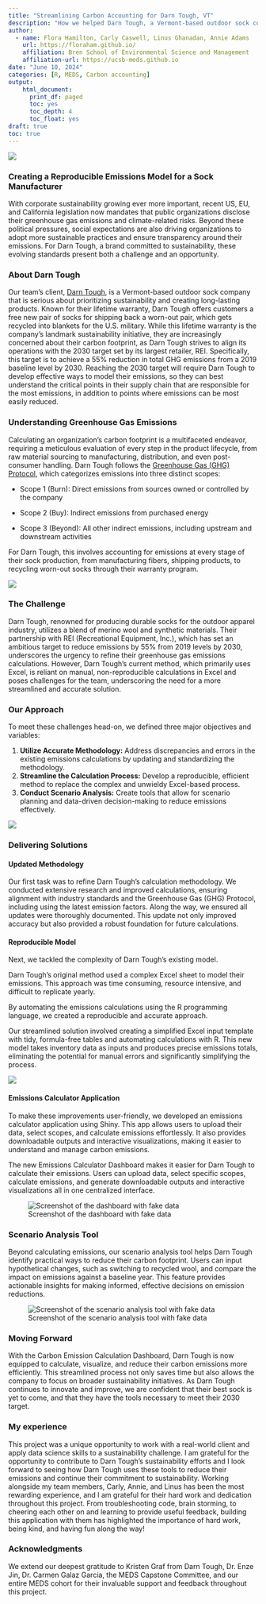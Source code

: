 ```yaml
---
title: "Streamlining Carbon Accounting for Darn Tough, VT"
description: "How we helped Darn Tough, a Vermont-based outdoor sock company, streamline their carbon accounting process"
author: 
  - name: Flora Hamilton, Carly Caswell, Linus Ghanadan, Annie Adams
    url: https://floraham.github.io/
    affiliation: Bren School of Environmental Science and Management
    affiliation-url: https://ucsb-meds.github.io
date: "June 10, 2024"
categories: [R, MEDS, Carbon accounting]
output:
    html_document:
      print_df: paged
      toc: yes
      toc_depth: 4
      toc_float: yes
draft: true
toc: true
---
```



![](images/topbar-image.png)


### Creating a Reproducible Emissions Model for a Sock Manufacturer
With corporate sustainability growing ever more important, recent US, EU, and California legislation now mandates that public organizations disclose their greenhouse gas emissions and climate-related risks. Beyond these political pressures, social expectations are also driving organizations to adopt more sustainable practices and ensure transparency around their emissions. For Darn Tough, a brand committed to sustainability, these evolving standards present both a challenge and an opportunity.

### About Darn Tough 
Our team's client, [Darn Tough](https://darntough.com/), is a Vermont-based outdoor sock company that is serious about prioritizing sustainability and creating long-lasting products. Known for their lifetime warranty, Darn Tough offers customers a free new pair of socks for shipping back a worn-out pair, which gets recycled into blankets for the U.S. military. While this lifetime warranty is the company’s landmark sustainability initiative, they are increasingly concerned about their carbon footprint, as Darn Tough strives to align its operations with the 2030 target set by its largest retailer, REI. Specifically, this target is to achieve a 55% reduction in total GHG emissions from a 2019 baseline level by 2030. Reaching the 2030 target will require Darn Tough to develop effective ways to model their emissions, so they can best understand the critical points in their supply chain that are responsible for the most emissions, in addition to points where emissions can be most easily reduced.


### Understanding Greenhouse Gas Emissions
Calculating an organization's carbon footprint is a multifaceted endeavor, requiring a meticulous evaluation of every step in the product lifecycle, from raw material sourcing to manufacturing, distribution, and even post-consumer handling. Darn Tough follows the [Greenhouse Gas (GHG) Protocol](https://ghgprotocol.org/), which categorizes emissions into three distinct scopes:

* Scope 1 (Burn): Direct emissions from sources owned or controlled by the company

* Scope 2 (Buy): Indirect emissions from purchased energy

* Scope 3 (Beyond): All other indirect emissions, including upstream and downstream activities

For Darn Tough, this involves accounting for emissions at every stage of their sock production, from manufacturing fibers, shipping products, to recycling worn-out socks through their warranty program.

![](images/emission-calculations-image.png)

### The Challenge

Darn Tough, renowned for producing durable socks for the outdoor apparel industry, utilizes a blend of merino wool and synthetic materials. Their partnership with REI (Recreational Equipment, Inc.), which has set an ambitious target to reduce emissions by 55% from 2019 levels by 2030, underscores the urgency to refine their greenhouse gas emissions calculations. However, Darn Tough's current method, which primarily uses Excel, is reliant on manual, non-reproducible calculations in Excel and poses challenges for the team, underscoring the need for a more streamlined and accurate solution.



### Our Approach

To meet these challenges head-on, we defined three major objectives and variables:

1. **Utilize Accurate Methodology:** Address discrepancies and errors in the existing emissions calculations by updating and standardizing the methodology.
2. **Streamline the Calculation Process:** Develop a reproducible, efficient method to replace the complex and unwieldy Excel-based process.
3. **Conduct Scenario Analysis:** Create tools that allow for scenario planning and data-driven decision-making to reduce emissions effectively.

![](images/solution-image.png)

### Delivering Solutions

#### Updated Methodology

 
Our first task was to refine Darn Tough's calculation methodology. We conducted extensive research and improved calculations, ensuring alignment with industry standards and the Greenhouse Gas (GHG) Protocol, including using the latest emission factors. Along the way, we ensured all updates were thoroughly documented. This update not only improved accuracy but also provided a robust foundation for future calculations.


#### Reproducible Model

Next, we tackled the complexity of Darn Tough's existing model. 

Darn Tough's original method used a complex Excel sheet to model their emissions. This approach was time consuming, resource intensive, and difficult to replicate yearly. 

By automating the emissions calculations using the R programming language, we created a reproducible and accurate approach.

Our streamlined solution involved creating a simplified Excel input template with tidy, formula-free tables and automating calculations with R. This new model takes inventory data as inputs and produces precise emissions totals, eliminating the potential for manual errors and significantly simplifying the process.

![](images/updates-image.png)

#### Emissions Calculator Application

To make these improvements user-friendly, we developed an emissions calculator application using Shiny. This app allows users to upload their data, select scopes, and calculate emissions effortlessly. It also provides downloadable outputs and interactive visualizations, making it easier to understand and manage carbon emissions.

The new Emissions Calculator Dashboard makes it easier for Darn Tough to calculate their emissions. Users can upload data, select specific scopes, calculate emissions, and generate downloadable outputs and interactive visualizations all in one centralized interface. 

![Screenshot of the dashboard with fake data](images/dashboard-image.png)



### Scenario Analysis Tool

Beyond calculating emissions, our scenario analysis tool helps Darn Tough identify practical ways to reduce their carbon footprint. Users can input hypothetical changes, such as switching to recycled wool, and compare the impact on emissions against a baseline year. This feature provides actionable insights for making informed, effective decisions on emission reductions.

![Screenshot of the scenario analysis tool with fake data](images/scenario-analysis.png)

### Moving Forward

With the Carbon Emission Calculation Dashboard, Darn Tough is now equipped to calculate, visualize, and reduce their carbon emissions more efficiently. This streamlined process not only saves time but also allows the company to focus on broader sustainability initiatives. As Darn Tough continues to innovate and improve, we are confident that their best sock is yet to come, and that they have the tools necessary to meet their 2030 target. 

### My experience 
This project was a unique opportunity to work with a real-world client and apply data science skills to a sustainability challenge. I am grateful for the opportunity to contribute to Darn Tough's sustainability efforts and I look forward to seeing how Darn Tough uses these tools to reduce their emissions and continue their commitment to sustainability. Working alongside my team members, Carly, Annie, and Linus has been the most rewarding experience, and I am grateful for their hard work and dedication throughout this project. From troubleshooting code, brain storming, to cheering each other on and learning to provide useful feedback, building this application with them has highlighted the importance of hard work, being kind, and having fun along the way! 

### Acknowledgments
We extend our deepest gratitude to Kristen Graf from Darn Tough, Dr. Enze Jin, Dr. Carmen Galaz Garcia, the MEDS Capstone Committee, and our entire MEDS cohort for their invaluable support and feedback throughout this project.



